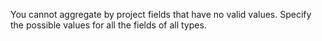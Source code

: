 <Cut title="Why might aggregation by Toloker skill be unavailable?">

You cannot aggregate by project fields that have no valid values. Specify the possible values for all the fields of all types.

</Cut>